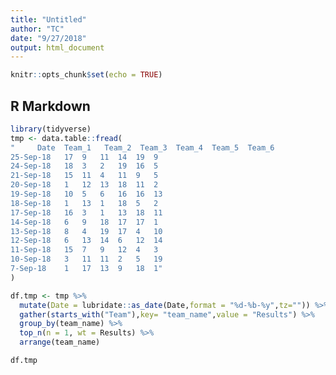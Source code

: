 ```yaml
---
title: "Untitled"
author: "TC"
date: "9/27/2018"
output: html_document
---
```


```r
knitr::opts_chunk$set(echo = TRUE)

```

## R Markdown



```r
library(tidyverse)
tmp <- data.table::fread(
"     Date  Team_1   Team_2  Team_3  Team_4  Team_5  Team_6
25-Sep-18   17  9   11  14  19  9
24-Sep-18   18  3   2   19  16  5
21-Sep-18   15  11  4   11  9   5
20-Sep-18   1   12  13  18  11  2
19-Sep-18   10  5   6   16  16  13
18-Sep-18   1   13  1   18  5   2
17-Sep-18   16  3   1   13  18  11
14-Sep-18   6   9   18  17  17  1
13-Sep-18   8   4   19  17  4   10
12-Sep-18   6   13  14  6   12  14
11-Sep-18   15  7   9   12  4   3
10-Sep-18   3   11  11  2   5   19
7-Sep-18    1   17  13  9   18  1"
)

df.tmp <- tmp %>%
  mutate(Date = lubridate::as_date(Date,format = "%d-%b-%y",tz="")) %>%
  gather(starts_with("Team"),key= "team_name",value = "Results") %>%
  group_by(team_name) %>%
  top_n(n = 1, wt = Results) %>%
  arrange(team_name)

df.tmp
```

